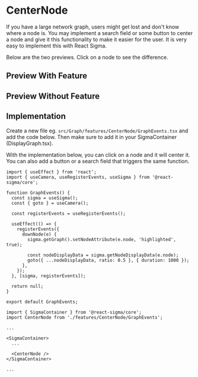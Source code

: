 
<Meta of={CenterNodeStories} />

# CenterNode
If you have a large network graph, users might get lost and don't know where a node is.
You may implement a search field or some button to center a node and give it this functionality to make it easier for the user.
It is very easy to implement this with React Sigma.

Below are the two previews. Click on a node to see the difference.

## Preview With Feature
<Canvas of={CenterNodeStories.WithFeature} />

## Preview Without Feature
<Canvas of={CenterNodeStories.WithoutFeature} />

## Implementation
Create a new file eg. `src/Graph/features/CenterNode/GraphEvents.tsx` and add the code below. Then make sure to add it in your SigmaContainer (DisplayGraph.tsx).

With the implementation below, you can click on a node and it will center it.
You can also add a button or a search field that triggers the same function.

```tsx
import { useEffect } from 'react';
import { useCamera, useRegisterEvents, useSigma } from '@react-sigma/core';

function GraphEvents() {
  const sigma = useSigma();
  const { goto } = useCamera();

  const registerEvents = useRegisterEvents();

  useEffect(() => {
    registerEvents({
      downNode(e) {
        sigma.getGraph().setNodeAttribute(e.node, 'highlighted', true);

        const nodeDisplayData = sigma.getNodeDisplayData(e.node);
        goto({ ...nodeDisplayData, ratio: 0.5 }, { duration: 1000 });
      },
    });
  }, [sigma, registerEvents]);

  return null;
}

export default GraphEvents;
```

```tsx
import { SigmaContainer } from '@react-sigma/core';
import CenterNode from './features/CenterNode/GraphEvents';

...

<SigmaContainer>
  ...

  <CenterNode />
</SigmaContainer>

...
```
